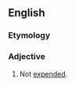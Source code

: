 ==English==

===Etymology===
{{prefix|en|un|expended}}

===Adjective===
{{en-adj|-}}

# Not [[expended]].